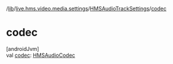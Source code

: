 /[lib](/api-reference/android/v2/home/content)/[live.hms.video.media.settings](../index)/[HMSAudioTrackSettings](index)/[codec](codec)

# codec

[androidJvm]\
val [codec](codec): [HMSAudioCodec](../../live.hms.video.media.codec/-h-m-s-audio-codec/index)
